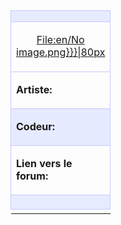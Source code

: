{| align="left" style="width:33%; font-size:90%; margin:0px; margin-top:5px;" cellpadding="2"
| colspan="2" style="background-color:#e7ebff; border: 1px solid #c7c8fe; text-align: center; font-size:12px" |'''{{{titre}}}'''
|- style="background-color:#e7ebff;"
| style="border: 1px solid #c7c8fe; text-align: center; width:80px; height:80px;"|[[{{{image|File:en/No image.png}}}|80px]]
|
{| style="font-size:0.5em;float:right;"
| rowspan="5" style="border: 1px solid #c7c8fe; font-size:20px; font-weight:bold; vertical-align:middle; padding-left:1em;"|<!--
                                                       --><span class="plainlinks">[{{{fichier}}} Téléchargement]</span>
|org
|{{#ifeq:{{{org|}}}|oui|{{fr/Vérification|oui}}|{{fr/Vérification|non}}}}
|-
|ogfx
|{{#ifeq:{{{ogfx|}}}|oui|{{fr/Vérification|oui}}|{{fr/Vérification|non}}}}
|-
|z0 
|{{#ifeq:{{{z0|}}}|oui|{{fr/Vérification|oui}}|{{fr/Vérification|non}}}}
|-
|z2
|{{#ifeq:{{{z2|}}}|oui|{{fr/Vérification|oui}}|{{fr/Vérification|non}}}
|-
|Mise à jour
|{{{màj}}}
|}
|- style="background-color:#e7ebff;"
| style="border: 1px solid #c7c8fe; width:60px"|'''Artiste:'''
| style="border: 1px solid #c7c8fe;"|{{{artiste|}}}
|- style="background-color:#e7ebff;"
| style="background-color:#e7ebff; border: 1px solid #c7c8fe;"|'''Codeur:'''
| style="background-color:#e7ebff; border: 1px solid #c7c8fe;"|{{{codeur|}}}
|- style="background-color:transparent;"
| style="border: 1px solid #c7c8fe;"|'''Lien vers le forum:'''
| style="border: 1px solid #c7c8fe;"|{{{lien|}}}
|-
| colspan="2" style="background-color:#e7ebff; border: 1px solid #c7c8fe;"|{{{notes|Description:}}}
|-
|}